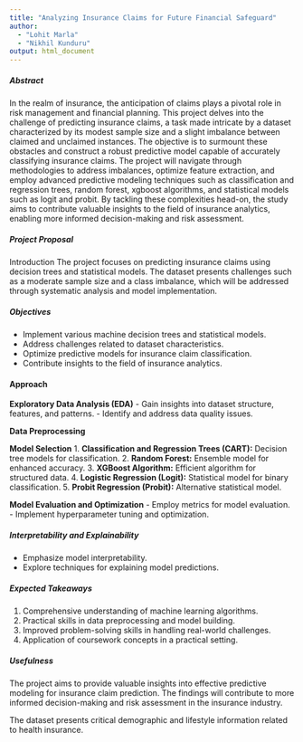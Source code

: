 ```yaml
---
title: "Analyzing Insurance Claims for Future Financial Safeguard"
author: 
  - "Lohit Marla"
  - "Nikhil Kunduru"
output: html_document
---
```


##### Abstract
In the realm of insurance, the anticipation of claims plays a pivotal role in risk management and financial planning. This project delves into the challenge of predicting insurance claims, a task made intricate by a dataset characterized by its modest sample size and a slight imbalance between claimed and unclaimed instances. The objective is to surmount these obstacles and construct a robust predictive model capable of accurately classifying insurance claims. The project will navigate through methodologies to address imbalances, optimize feature extraction, and employ advanced predictive modeling techniques such as classification and regression trees, random forest, xgboost algorithms, and statistical models such as logit and probit. By tackling these complexities head-on, the study aims to contribute valuable insights to the field of insurance analytics, enabling more informed decision-making and risk assessment.

##### Project Proposal

Introduction
The project focuses on predicting insurance claims using decision trees and statistical models. The dataset presents challenges such as a moderate sample size and a class imbalance, which will be addressed through systematic analysis and model implementation.

##### Objectives
- Implement various machine decision trees and statistical models.
- Address challenges related to dataset characteristics.
- Optimize predictive models for insurance claim classification.
- Contribute insights to the field of insurance analytics.

#### Approach

**Exploratory Data Analysis (EDA)**
- Gain insights into dataset structure, features, and patterns.
- Identify and address data quality issues.

**Data Preprocessing**

**Model Selection**
1. **Classification and Regression Trees (CART):** Decision tree models for classification.
2. **Random Forest:** Ensemble model for enhanced accuracy.
3. **XGBoost Algorithm:** Efficient algorithm for structured data.
4. **Logistic Regression (Logit):** Statistical model for binary classification.
5. **Probit Regression (Probit):** Alternative statistical model.

**Model Evaluation and Optimization**
- Employ metrics for model evaluation.
- Implement hyperparameter tuning and optimization.

##### Interpretability and Explainability
- Emphasize model interpretability.
- Explore techniques for explaining model predictions.

##### Expected Takeaways
1. Comprehensive understanding of machine learning algorithms.
2. Practical skills in data preprocessing and model building.
3. Improved problem-solving skills in handling real-world challenges.
4. Application of coursework concepts in a practical setting.

##### Usefulness
The project aims to provide valuable insights into effective predictive modeling for insurance claim prediction. The findings will contribute to more informed decision-making and risk assessment in the insurance industry.


The dataset presents critical demographic and lifestyle information related to health insurance.



